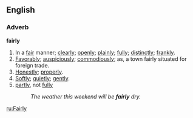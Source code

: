 ==English==

===Adverb===

'''fairly'''

#In a [[fair]] manner; [[clearly]]; [[openly]]; [[plainly]]; [[fully]]; [[distinctly]]; [[frankly]].
#[[Favorably]]; [[auspiciously]]; [[commodiously]]; as, a town fairly situated for foreign trade.
#[[Honestly]]; [[properly]].
#[[Softly]]; [[quietly]]; [[gently]].
#[[partly]], not [[fully]]
#:''The weather this weekend will be '''fairly''' dry.''


[[ru:Fairly]]